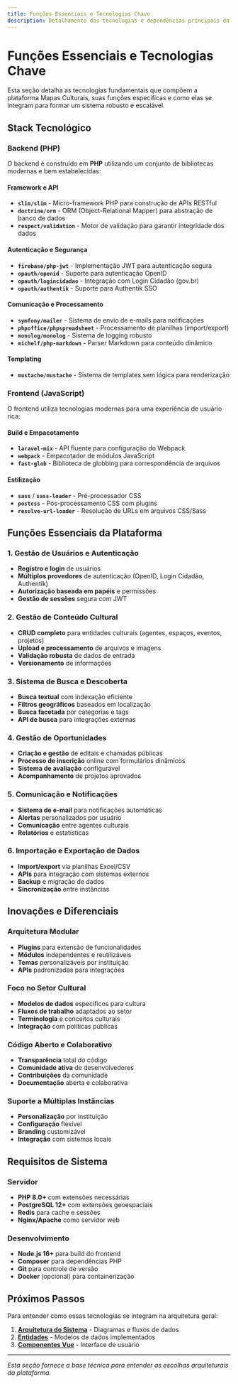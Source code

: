 ```yaml
---
title: Funções Essenciais e Tecnologias Chave
description: Detalhamento das tecnologias e dependências principais da plataforma
---
```


# Funções Essenciais e Tecnologias Chave

Esta seção detalha as tecnologias fundamentais que compõem a plataforma Mapas Culturais, suas funções específicas e como elas se integram para formar um sistema robusto e escalável.

## Stack Tecnológico

### Backend (PHP)

O backend é construído em **PHP** utilizando um conjunto de bibliotecas modernas e bem estabelecidas:

#### Framework e API
- **`slim/slim`** - Micro-framework PHP para construção de APIs RESTful
- **`doctrine/orm`** - ORM (Object-Relational Mapper) para abstração de banco de dados
- **`respect/validation`** - Motor de validação para garantir integridade dos dados

#### Autenticação e Segurança
- **`firebase/php-jwt`** - Implementação JWT para autenticação segura
- **`opauth/openid`** - Suporte para autenticação OpenID
- **`opauth/logincidadao`** - Integração com Login Cidadão (gov.br)
- **`opauth/authentik`** - Suporte para Authentik SSO

#### Comunicação e Processamento
- **`symfony/mailer`** - Sistema de envio de e-mails para notificações
- **`phpoffice/phpspreadsheet`** - Processamento de planilhas (import/export)
- **`monolog/monolog`** - Sistema de logging robusto
- **`michelf/php-markdown`** - Parser Markdown para conteúdo dinâmico

#### Templating
- **`mustache/mustache`** - Sistema de templates sem lógica para renderização

### Frontend (JavaScript)

O frontend utiliza tecnologias modernas para uma experiência de usuário rica:

#### Build e Empacotamento
- **`laravel-mix`** - API fluente para configuração do Webpack
- **`webpack`** - Empacotador de módulos JavaScript
- **`fast-glob`** - Biblioteca de globbing para correspondência de arquivos

#### Estilização
- **`sass`** / **`sass-loader`** - Pré-processador CSS
- **`postcss`** - Pós-processamento CSS com plugins
- **`resolve-url-loader`** - Resolução de URLs em arquivos CSS/Sass

## Funções Essenciais da Plataforma

### 1. Gestão de Usuários e Autenticação
- **Registro e login** de usuários
- **Múltiplos provedores** de autenticação (OpenID, Login Cidadão, Authentik)
- **Autorização baseada em papéis** e permissões
- **Gestão de sessões** segura com JWT

### 2. Gestão de Conteúdo Cultural
- **CRUD completo** para entidades culturais (agentes, espaços, eventos, projetos)
- **Upload e processamento** de arquivos e imagens
- **Validação robusta** de dados de entrada
- **Versionamento** de informações

### 3. Sistema de Busca e Descoberta
- **Busca textual** com indexação eficiente
- **Filtros geográficos** baseados em localização
- **Busca facetada** por categorias e tags
- **API de busca** para integrações externas

### 4. Gestão de Oportunidades
- **Criação e gestão** de editais e chamadas públicas
- **Processo de inscrição** online com formulários dinâmicos
- **Sistema de avaliação** configurável
- **Acompanhamento** de projetos aprovados

### 5. Comunicação e Notificações
- **Sistema de e-mail** para notificações automáticas
- **Alertas** personalizados por usuário
- **Comunicação** entre agentes culturais
- **Relatórios** e estatísticas

### 6. Importação e Exportação de Dados
- **Import/export** via planilhas Excel/CSV
- **APIs** para integração com sistemas externos
- **Backup** e migração de dados
- **Sincronização** entre instâncias

## Inovações e Diferenciais

### Arquitetura Modular
- **Plugins** para extensão de funcionalidades
- **Módulos** independentes e reutilizáveis
- **Temas** personalizáveis por instituição
- **APIs** padronizadas para integrações

### Foco no Setor Cultural
- **Modelos de dados** específicos para cultura
- **Fluxos de trabalho** adaptados ao setor
- **Terminologia** e conceitos culturais
- **Integração** com políticas públicas

### Código Aberto e Colaborativo
- **Transparência** total do código
- **Comunidade ativa** de desenvolvedores
- **Contribuições** da comunidade
- **Documentação** aberta e colaborativa

### Suporte a Múltiplas Instâncias
- **Personalização** por instituição
- **Configuração** flexível
- **Branding** customizável
- **Integração** com sistemas locais

## Requisitos de Sistema

### Servidor
- **PHP 8.0+** com extensões necessárias
- **PostgreSQL 12+** com extensões geoespaciais
- **Redis** para cache e sessões
- **Nginx/Apache** como servidor web

### Desenvolvimento
- **Node.js 16+** para build do frontend
- **Composer** para dependências PHP
- **Git** para controle de versão
- **Docker** (opcional) para containerização

## Próximos Passos

Para entender como essas tecnologias se integram na arquitetura geral:

1. **[Arquitetura do Sistema](02_arquitetura_sistema)** - Diagramas e fluxos de dados
2. **[Entidades](../01_entidades__entities__)** - Modelos de dados implementados
3. **[Componentes Vue](../02_componentes_vue__vue_components__)** - Interface de usuário

---

*Esta seção fornece a base técnica para entender as escolhas arquiteturais da plataforma.*
